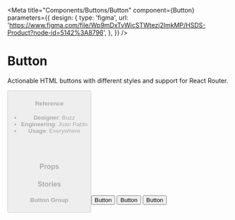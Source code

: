 
<Meta
  title="Components/Buttons/Button"
  component={Button}
  parameters={{
    design: {
      type: 'figma',
      url:
        'https://www.figma.com/file/Wp9mDxTvWicSTWtezj2ImkMP/HSDS-Product?node-id=5142%3A8796',
    },
  }}
/>

# Button

Actionable HTML buttons with different styles and support for React Router.

<Canvas>
  <Story name="default">
    <Button
      children={text('children', 'Button')}
      disabled={boolean('disabled', false)}
      loading={boolean('loading', false)}
      rounded={boolean('rounded', false)}
      linked={boolean('linked', false)}
      outlined={boolean('outlined', false)}
      theme={select('theme', THEMES, THEMES[0])}
      size={select('size', SIZES, SIZES[0])}
    />
  </Story>
</Canvas>

#### Reference

- **Designer**: Buzz
- **Engineering**: Juan Pablo
- **Usage**: Everywhere

<br />
<br />

### Props

<ArgsTable of={Button} />

### Stories

#### Button Group

<Canvas>
  <Story name="Button Group">
    <ControlGroup>
      <ControlGroup.Item>
        <Button theme="grey" outlined>
          Button
        </Button>
      </ControlGroup.Item>
      <ControlGroup.Item>
        <Button theme="grey" outlined>
          Button
        </Button>
      </ControlGroup.Item>
      <ControlGroup.Item>
        <Button theme="gray" outlined>
          Button
        </Button>
      </ControlGroup.Item>
    </ControlGroup>
  </Story>
</Canvas>
